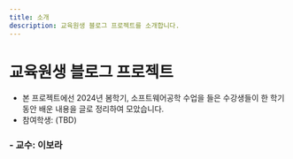 ```yaml
---
title: 소개
description: 교육원생 블로그 프로젝트를 소개합니다.
---
```


# 교육원생 블로그 프로젝트
- 본 프로젝트에선 2024년 봄학기, 소프트웨어공학 수업을 들은 수강생들이 한 학기동안 배운 내용을 글로 정리하여 모았습니다.
- 참여학생: (TBD)
### - 교수: 이보라
